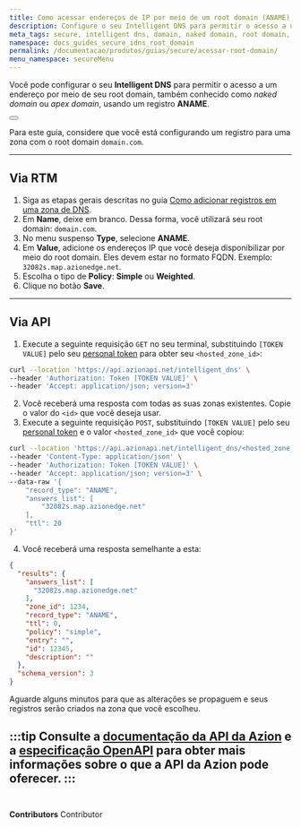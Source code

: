```yaml
---
title: Como acessar endereços de IP por meio de um root domain (ANAME)
description: Configure o seu Intelligent DNS para permitir o acesso a um endereço por meio de seu root domain.
meta_tags: secure, intelligent dns, domain, naked domain, root domain, aname, entry, records
namespace: docs_guides_secure_idns_root_domain
permalink: /documentacao/produtos/guias/secure/acessar-root-domain/
menu_namespace: secureMenu
---
```



Você pode configurar o seu **Intelligent DNS** para permitir o acesso a um endereço por meio de seu root domain, também conhecido como *naked domain* ou *apex domain*, usando um registro **ANAME**.

<Button href="/pt-bt/documentacao/produtos/secure/guias/adicionar-registros/" text="saiba mais sobre adicionar registros" variant="secondary"></Button>

Para este guia, considere que você está configurando um registro para uma zona com o root domain `domain.com`.

---

## Via RTM

1. Siga as etapas gerais descritas no guia [Como adicionar registros em uma zona de DNS](/pt-br/documentacao/produtos/secure/guias/adicionar-registros/).
2. Em **Name**, deixe em branco. Dessa forma, você utilizará seu root domain: `domain.com`.
3. No menu suspenso **Type**, selecione **ANAME**.
4. Em **Value**, adicione os endereços IP que você deseja disponibilizar por meio do root domain. Eles devem estar no formato FQDN. Exemplo: `32082s.map.azionedge.net`.
5. Escolha o tipo de **Policy**: **Simple** ou **Weighted**.
6. Clique no botão **Save**.

---

## Via API

1. Execute a seguinte requisição `GET` no seu terminal, substituindo `[TOKEN VALUE]` pelo seu [personal token](/pt-br/documentacao/produtos/guias/personal-tokens/) para obter seu `<hosted_zone_id>`:

```bash
curl --location 'https://api.azionapi.net/intelligent_dns' \
--header 'Authorization: Token [TOKEN VALUE]' \
--header 'Accept: application/json; version=3'
```

2. Você receberá uma resposta com todas as suas zonas existentes. Copie o valor do `<id>` que você deseja usar.
3. Execute a seguinte requisição `POST`, substituindo `[TOKEN VALUE]` pelo seu [personal token](/pt-br/documentacao/produtos/guias/personal-tokens/) e o valor `<hosted_zone_id>` que você copiou:

```bash
curl --location 'https://api.azionapi.net/intelligent_dns/<hosted_zone_id>/records' \
--header 'Content-Type: application/json' \
--header 'Authorization: Token [TOKEN VALUE]' \
--header 'Accept: application/json; version=3' \
--data-raw '{
    "record_type": "ANAME",
    "answers_list": [
        "32082s.map.azionedge.net"
    ],
    "ttl": 20
}'
```

4. Você receberá uma resposta semelhante a esta:

```json
{
  "results": {
    "answers_list": [
      "32082s.map.azionedge.net"
    ],
    "zone_id": 1234,
    "record_type": "ANAME",
    "ttl": 0,
    "policy": "simple",
    "entry": "",
    "id": 12345,
    "description": ""
  },
  "schema_version": 3
}
```

Aguarde alguns minutos para que as alterações se propaguem e seus registros serão criados na zona que você escolheu.

:::tip
Consulte a [documentação da API da Azion](https://api.azion.com/) e a [especificação OpenAPI](https://github.com/aziontech/azionapi-openapi/) para obter mais informações sobre o que a API da Azion pode oferecer.
:::
<br /><br />
---

**Contributors** <ContributorList>Contributor</ContributorList>
